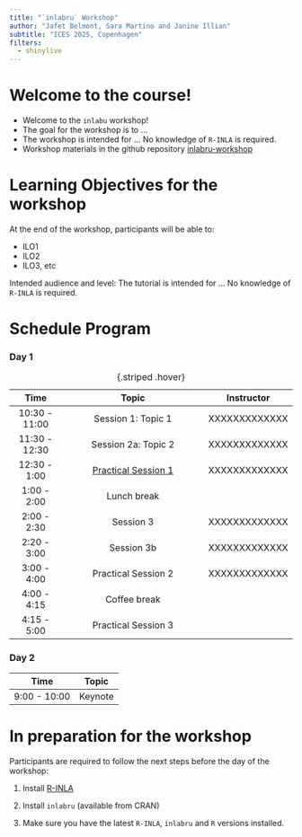 ```yaml
---
title: "`inlabru` Workshop"
author: "Jafet Belmont, Sara Martino and Janine Illian"
subtitle: "ICES 2025, Copenhagen"
filters: 
  - shinylive
---
```


# Welcome to the course!

-   Welcome to the `inlabu` workshop!
-   The goal for the workshop is to ...
-   The workshop is intended for ... No knowledge of `R-INLA` is required.
-   Workshop materials in the github repository [inlabru-workshop](https://github.com/Ecol-Stats/inlabru_workshop/tree/main/docs/copenague)

# Learning Objectives for the workshop

At the end of the workshop, participants will be able to:

-   ILO1
-   ILO2
-   ILO3, etc

Intended audience and level: The tutorial is intended for ... No knowledge of `R-INLA` is required.


# Schedule Program {#schedule-tabs}

::: panel-tabset
### Day 1

|     Time      |                   Topic                   |  Instructor   |
|:-------------:|:-----------------------------------------:|:-------------:|
| 10:30 - 11:00 |            Session 1: Topic 1             | XXXXXXXXXXXXX |
| 11:30 - 12:30 |            Session 2a: Topic 2            | XXXXXXXXXXXXX |
| 12:30 - 1:00  | [Practical Session 1](day1_practical.qmd) | XXXXXXXXXXXXX |
|  1:00 - 2:00  |                Lunch break                |               |
|  2:00 - 2:30  |                 Session 3                 | XXXXXXXXXXXXX |
|  2:20 - 3:00  |                Session 3b                 | XXXXXXXXXXXXX |
|  3:00 - 4:00  |            Practical Session 2            | XXXXXXXXXXXXX |
|  4:00 - 4:15  |               Coffee break                |               |
|  4:15 - 5:00  |            Practical Session 3            |               |

: {.striped .hover}

### Day 2

|     Time     |  Topic  |
|:------------:|:-------:|
| 9:00 - 10:00 | Keynote |
:::

# In preparation for the workshop

Participants are required to follow the next steps before the day of the workshop:

1.  Install [R-INLA](https://www.r-inla.org/download-install)

2.  Install `inlabru` (available from CRAN)

3.  Make sure you have the latest `R-INLA`, `inlabru` and `R` versions installed.
